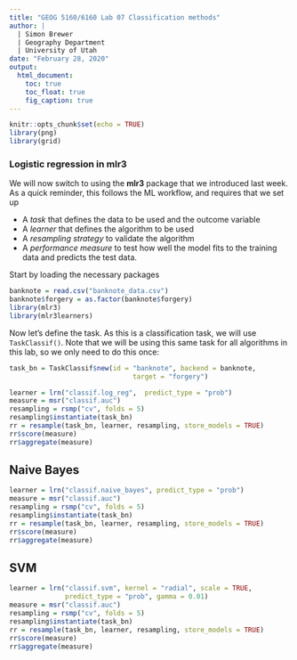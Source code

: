 ```yaml
---
title: "GEOG 5160/6160 Lab 07 Classification methods"
author: | 
  | Simon Brewer
  | Geography Department
  | University of Utah
date: "February 28, 2020"
output:
  html_document:
    toc: true
    toc_float: true
    fig_caption: true
---
```


```r
knitr::opts_chunk$set(echo = TRUE)
library(png)
library(grid)
```

### Logistic regression in **mlr3**

We will now switch to using the **mlr3** package that we introduced last week. As a quick reminder, this follows the ML workflow, and requires that we set up

- A *task* that defines the data to be used and the outcome variable
- A *learner* that defines the algorithm to be used
- A *resampling strategy* to validate the algorithm
- A *performance measure* to test how well the model fits to the training data and predicts the test data.

Start by loading the necessary packages

```r
banknote = read.csv("banknote_data.csv")
banknote$forgery = as.factor(banknote$forgery)
library(mlr3)
library(mlr3learners)
```

Now let's define the task. As this is a classification task, we will use `TaskClassif()`. Note that we will be using this same task for all algorithms in this lab, so we only need to do this once:

```r
task_bn = TaskClassif$new(id = "banknote", backend = banknote, 
                               target = "forgery")
```


```r
learner = lrn("classif.log_reg",  predict_type = "prob")
measure = msr("classif.auc")
resampling = rsmp("cv", folds = 5)
resampling$instantiate(task_bn)
rr = resample(task_bn, learner, resampling, store_models = TRUE)
rr$score(measure)
rr$aggregate(measure)
```

## Naive Bayes

```r
learner = lrn("classif.naive_bayes", predict_type = "prob")
measure = msr("classif.auc")
resampling = rsmp("cv", folds = 5)
resampling$instantiate(task_bn)
rr = resample(task_bn, learner, resampling, store_models = TRUE)
rr$score(measure)
rr$aggregate(measure)
```

## SVM

```r
learner = lrn("classif.svm", kernel = "radial", scale = TRUE, 
              predict_type = "prob", gamma = 0.01)
measure = msr("classif.auc")
resampling = rsmp("cv", folds = 5)
resampling$instantiate(task_bn)
rr = resample(task_bn, learner, resampling, store_models = TRUE)
rr$score(measure)
rr$aggregate(measure)
```
